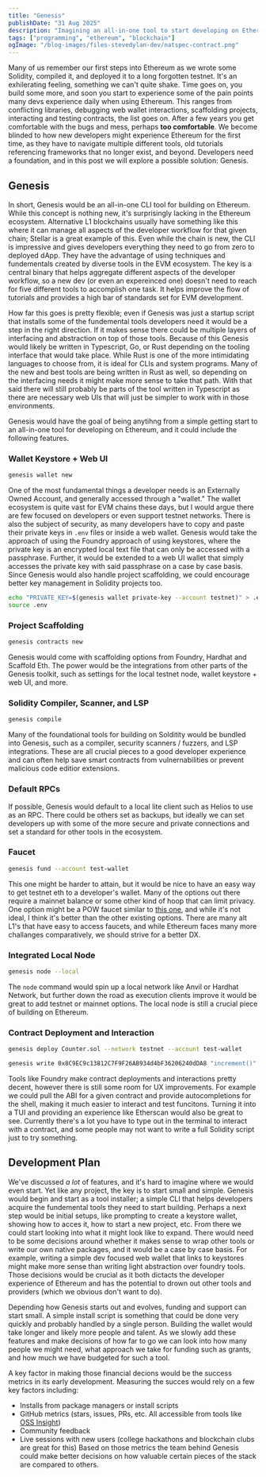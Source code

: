 ```yaml
---
title: "Genesis"
publishDate: "31 Aug 2025"
description: "Imagining an all-in-one tool to start developing on Ethereum"
tags: ["programming", "ethereum", "blockchain"]
ogImage: "/blog-images/files-stevedylan-dev/natspec-contract.png"
---
```


Many of us remember our first steps into Ethereum as we wrote some Solidity, compiled it, and deployed it to a long forgotten testnet. It's an exhilerating feeling, something we can't quite shake. Time goes on, you build some more, and soon you start to experience some of the pain points many devs experience daily when using Ethereum. This ranges from conflicting libraries, debugging web wallet interactions, scaffolding projects, interacting and testing contracts, the list goes on. After a few years you get comfortable with the bugs and mess, perhaps **too comfortable**. We become blinded to how new developers might experience Ethereum for the first time, as they have to navigate multiple different tools, old tutorials referencing frameworks that no longer exist, and beyond. Developers need a foundation, and in this post we will explore a possible solution: Genesis.

## Genesis

In short, Genesis would be an all-in-one CLI tool for building on Ethereum. While this concept is nothing new, it's surprisingly lacking in the Ethereum ecosystem. Alternative L1 blockchains usually have something like this where it can manage all aspects of the developer workflow for that given chain; Stellar is a great example of this. Even while the chain is new, the CLI is impressive and gives developers everything they need to go from zero to deployed dApp. They have the advantage of using techniques and fundementals created by diverse tools in the EVM ecosystem. The key is a central binary that helps aggregate different aspects of the developer workflow, so a new dev (or even an expereinced one) doesn't need to reach for five different tools to accomplish one task. It helps improve the flow of tutorials and provides a high bar of standards set for EVM development.

How far this goes is pretty flexible; even if Genesis was just a startup script that installs some of the fundemental tools developers need it would be a step in the right direction. If it makes sense there could be multiple layers of interfacing and abstraction on top of those tools. Because of this Genesis would likely be written in Typescript, Go, or Rust depending on the tooling interface that would take place. While Rust is one of the more intimidating languages to choose from, it is ideal for CLIs and system programs. Many of the new and best tools are being written in Rust as well, so depending on the interfacing needs it might make more sense to take that path. With that said there will still probably be parts of the tool written in Typescript as there are necessary web UIs that will just be simpler to work with in those environments.

Genesis would have the goal of being anytihng from a simple getting start to an all-in-one tool for developing on Ethereum, and it could include the following features.

### Wallet Keystore + Web UI

```bash
genesis wallet new
```

One of the most fundamental things a developer needs is an Externally Owned Account, and generally accessed through a "wallet." The wallet ecosystem is quite vast for EVM chains these days, but I would argue there are few focused on developers or even support testnet networks. There is also the subject of security, as many developers have to copy and paste their private keys in `.env` files or inside a web wallet. Genesis would take the approach of using the Foundry approach of using keystores, where the private key is an encrypted local text file that can only be accessed with a passphrase. Further, it would be extended to a web UI wallet that simply accesses the private key with said passphrase on a case by case basis. Since Genesis would also handle project scaffolding, we could encourage better key management in Solidity projects too.

```bash
echo "PRIVATE_KEY=$(genesis wallet private-key --account testnet)" > .env
source .env
```

### Project Scaffolding

```bash
genesis contracts new
```

Genesis would come with scaffolding options from Foundry, Hardhat and Scaffold Eth. The power would be the integrations from other parts of the Genesis toolkit, such as settings for the local testnet node, wallet keystore + web UI, and more.

### Solidity Compiler, Scanner, and LSP

```bash
genesis compile
```

Many of the foundational tools for building on Solditity would be bundled into Genesis, such as a compiler, security scanners / fuzzers, and LSP integrations. These are all crucial pieces to a good developer experience and can often help save smart contracts from vulnernabilities or prevent malicious code editior extensions.

### Default RPCs

If possible, Genesis would default to a local lite client such as Helios to use as an RPC. There could be others set as backups, but ideally we can set developers up with some of the more secure and private connections and set a standard for other tools in the ecosystem.

### Faucet

```bash
genesis fund --account test-wallet
```

This one might be harder to attain, but it would be nice to have an easy way to get testnet eth to a developer's wallet. Many of the options out there require a mainnet balance or some other kind of hoop that can limit privacy. One option might be a POW faucet similar to [this one](https://sepolia-faucet.pk910.de), and while it's not ideal, I think it's better than the other existing options. There are many alt L1's that have easy to access faucets, and while Ethereum faces many more challanges comparatively, we should strive for a better DX.

### Integrated Local Node

```bash
genesis node --local
```

The `node` command would spin up a local network like Anvil or Hardhat Network, but further down the road as execution clients improve it would be great to add testnet or mainnet options. The local node is still a crucial piece of building on Ethereum.

### Contract Deployment and Interaction

```bash
genesis deploy Counter.sol --network testnet --account test-wallet

genesis write 0x8C9EC9c13812C7F9F26AB934d4bF36206240dDA8 "increment()" --account test-wallet
```

Tools like Foundry make contract deployments and interactions pretty decent, however there is still some room for UX improvements. For example we could pull the ABI for a given contract and provide autocompletions for the shell, making it much easier to interact and test funcitons. Turning it into a TUI and providing an experience like Etherscan would also be great to see. Currently there's a lot you have to type out in the terminal to interact with a contract, and some people may not want to write a full Solidity script just to try something.

## Development Plan

We've discussed _a lot_ of features, and it's hard to imagine where we would even start. Yet like any project, the key is to start small and simple. Genesis would begin and start as a tool installer; a simple CLI that helps developers acquire the fundemental tools they need to start building. Perhaps a next step would be initial setups, like prompting to create a keystore wallet, showing how to acces it, how to start a new project, etc. From there we could start looking into what it might look like to expand. There would need to be some decisions around whether it makes sense to wrap other tools or write our own native packages, and it would be a case by case basis. For example, writing a simple dev focused web wallet that links to keystores might make more sense than writing light abstraction over foundry tools. Those decisions would be crucial as it both dictacts the developer experience of Ethereum and has the potential to drown out other tools and providers (which we obvious don't want to do).

Depending how Genesis starts out and evolves, funding and support can start small. A simple install script is something that could be done very quickly and probably handled by a single person. Building the wallet would take longer and likely more people and talent. As we slowly add these features and make decisions of how far to go we can look into how many people we might need, what approach we take for funding such as grants, and how much we have budgeted for such a tool.

A key factor in making those financial decions would be the success metrics in its early development. Measuring the succes would rely on a few key factors including:
- Installs from package managers or install scripts
- GitHub metrics (stars, issues, PRs, etc. All accessible from tools like [OSS Insight](https://ossinsight.io))
- Community feedback
- Live sessions with new users (college hackathons and blockchain clubs are great for this)
Based on those metrics the team behind Genesis could make better decisions on how valuable certain pieces of the stack are compared to others.
